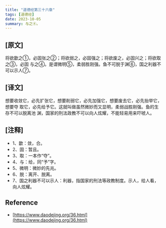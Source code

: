 ```yaml
---
title: "道德经第三十六章"
tags: [道德经]
date: 2023-10-05
summary: 与之④。
---
```


## [原文]

将欲歙之①，必固张之②；将欲弱之，必固强之；将欲废之，必固兴之；将欲取之③，必固
与之④。是谓微明⑤，柔弱胜刚强。鱼不可脱于渊⑥，国之利器不可以示人⑦。

## [译文]

想要收敛它，必先扩张它，想要削弱它，必先加强它，想要废去它，必先抬举它，想要夺
取它，必先给予它。这就叫做虽然微妙而又显明，柔弱战胜刚强。鱼的生存不可以脱离池
渊，国家的刑法政教不可以向人炫耀，不能轻易用来吓唬人。

## [注释]

- 1、歙：敛，合。
- 2、固：暂且。
- 3、取：一本作“夺”。
- 4、与：给，同“予”字。
- 5、微明：微妙的先兆。
- 6、脱：离开、脱离。
- 7、国之利器不可以示人：利器，指国家的刑法等政教制度。示人，给人看，向人炫耀。

## Reference

- [https://www.daodejing.org/36.html](https://www.daodejing.org/36.html)